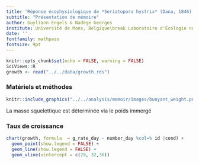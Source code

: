 ```yaml
---
title: 'Réponse écophysiologique de *Seriatopora hystrix* (Dana, 1846) suite à un stress hypo ou hypersalin à court terme'
subtitle: "Présentation de mémoire"
author: Guyliann Engels & Nadège Georges 
institute: Université de Mons, Belgique\break Laboratoire d'Écologie numérique des Milieux aquatiques\break \includegraphics[width=.08\textwidth,height=.1\textheight]{template/EcoNum-logo.pdf}
date: ''
fontfamily: mathpazo
fontsize: 9pt
---
```


```r
knitr::opts_chunk$set(echo = FALSE, warning = FALSE)
SciViews::R
growth <- read("../../data/growth.rds")
```

### Matériels et méthodes

\columnsbegin
\columnsmall
```r
knitr::include_graphics("../../analysis/memoir/images/buoyant_weight.png")
```
\columnlarge

La masse squelettique est déterminée via le poids immergé
\columnsend

### Taux de croissance

```r
chart(growth, formula  = g_rate_day ~ number_day %col=% id |cond) +
  geom_point(show.legend = FALSE) +
  geom_line(show.legend = FALSE) +
  geom_vline(xintercept = c(29, 32,36))
```
